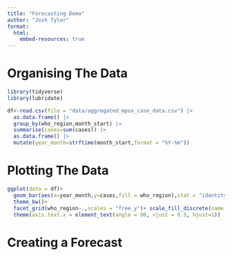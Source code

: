 ```yaml
---
title: "Forecasting Demo"
author: "Josh Tyler"
format:
  html:
    embed-resources: true
---
```


# Organising The Data

```r
library(tidyverse)
library(lubridate)

df<-read.csv(file = "data/aggregated_mpox_case_data.csv") |> 
  as.data.frame() |> 
  group_by(who_region,month_start) |> 
  summarise(cases=sum(cases)) |> 
  as.data.frame() |> 
  mutate(year_month=strftime(month_start,format = "%Y-%m"))
```

# Plotting The Data

```r
ggplot(data = df)+
  geom_bar(aes(x=year_month,y=cases,fill = who_region),stat = "identity",col="black")+
  theme_bw()+
  facet_grid(who_region~.,scales = "free_y")+ scale_fill_discrete(name = "WHO Region")+xlab("Date")+
  theme(axis.text.x = element_text(angle = 90, vjust = 0.5, hjust=1))
```

# Creating a Forecast
